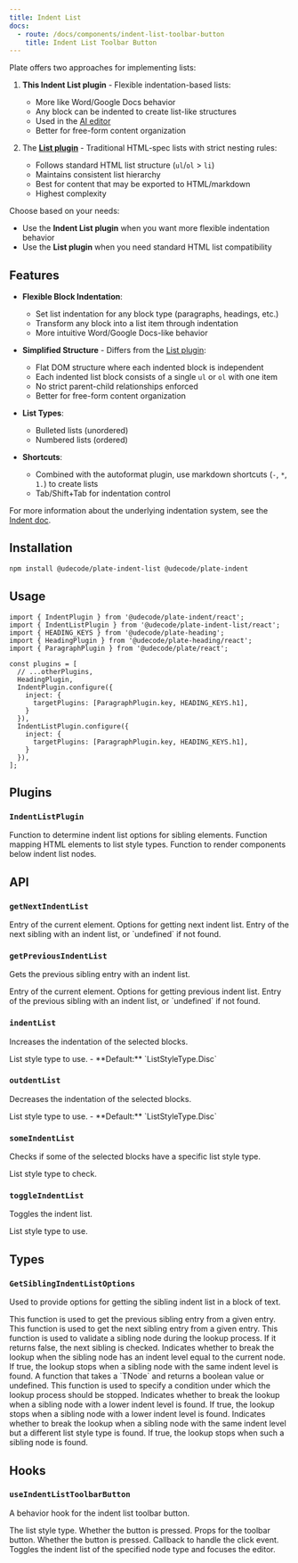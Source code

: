 ```yaml
---
title: Indent List
docs:
  - route: /docs/components/indent-list-toolbar-button
    title: Indent List Toolbar Button
---
```


<ComponentPreview name="indent-list-demo" />

<Callout>

Plate offers two approaches for implementing lists:

1. **This Indent List plugin** - Flexible indentation-based lists:
   - More like Word/Google Docs behavior
   - Any block can be indented to create list-like structures
   - Used in the [AI editor](/editors#editor-ai)
   - Better for free-form content organization

2. The [**List plugin**](/docs/list) - Traditional HTML-spec lists with strict nesting rules:
   - Follows standard HTML list structure (`ul`/`ol` > `li`)
   - Maintains consistent list hierarchy
   - Best for content that may be exported to HTML/markdown
   - Highest complexity

Choose based on your needs:
- Use the **Indent List plugin** when you want more flexible indentation behavior
- Use the **List plugin** when you need standard HTML list compatibility

</Callout>

<PackageInfo>

## Features

- **Flexible Block Indentation**:
  - Set list indentation for any block type (paragraphs, headings, etc.)
  - Transform any block into a list item through indentation
  - More intuitive Word/Google Docs-like behavior

- **Simplified Structure** - Differs from the [List plugin](/docs/list):
  - Flat DOM structure where each indented block is independent
  - Each indented list block consists of a single `ul` or `ol` with one item
  - No strict parent-child relationships enforced
  - Better for free-form content organization

- **List Types**:
  - Bulleted lists (unordered)
  - Numbered lists (ordered)

- **Shortcuts**:
  - Combined with the autoformat plugin, use markdown shortcuts (`-`, `*`, `1.`) to create lists
  - Tab/Shift+Tab for indentation control

For more information about the underlying indentation system, see the [Indent doc](/docs/indent).

</PackageInfo>

## Installation

```bash
npm install @udecode/plate-indent-list @udecode/plate-indent
```

## Usage

```tsx
import { IndentPlugin } from '@udecode/plate-indent/react';
import { IndentListPlugin } from '@udecode/plate-indent-list/react';
import { HEADING_KEYS } from '@udecode/plate-heading';
import { HeadingPlugin } from '@udecode/plate-heading/react';
import { ParagraphPlugin } from '@udecode/plate/react';

const plugins = [
  // ...otherPlugins,
  HeadingPlugin,
  IndentPlugin.configure({
    inject: {
      targetPlugins: [ParagraphPlugin.key, HEADING_KEYS.h1],
    }
  }),
  IndentListPlugin.configure({
    inject: {
      targetPlugins: [ParagraphPlugin.key, HEADING_KEYS.h1],
    }
  }),
];
```

## Plugins

### `IndentListPlugin`

<API name="IndentListPlugin">
<APIOptions>
  <APIItem name="getSiblingIndentListOptions" type="GetSiblingIndentListOptions<TElement>" optional>
    Function to determine indent list options for sibling elements.
  </APIItem>
  <APIItem name="getListStyleType" type="(element: HTMLElement) => ListStyleType" optional>
    Function mapping HTML elements to list style types.
  </APIItem>
  <APIItem name="renderIndentListBelowNodes" type="(editor: PlateEditor) => React.ReactNode" optional>
    Function to render components below indent list nodes.
  </APIItem>
</APIOptions>
</API>

## API

### `getNextIndentList`

<API name="getNextIndentList">
<APIParameters>
  <APIItem name="entry" type="ElementEntryOf">
    Entry of the current element.
  </APIItem>
  <APIItem name="options" type="Partial<GetSiblingIndentListOptions>" optional>
    Options for getting next indent list.
  </APIItem>
</APIParameters>

<APIReturns type="NodeEntry | undefined">
  Entry of the next sibling with an indent list, or `undefined` if not found.
</APIReturns>
</API>

### `getPreviousIndentList`

Gets the previous sibling entry with an indent list.

<API name="getPreviousIndentList">
<APIParameters>
  <APIItem name="entry" type="ElementEntryOf">
    Entry of the current element.
  </APIItem>
  <APIItem name="options" type="Partial<GetSiblingIndentListOptions>" optional>
    Options for getting previous indent list.
  </APIItem>
</APIParameters>

<APIReturns type="NodeEntry | undefined">
  Entry of the previous sibling with an indent list, or `undefined` if not found.
</APIReturns>
</API>

### `indentList`

Increases the indentation of the selected blocks.

<API name="indentList">
<APIOptions type="IndentListOptions">
  <APIItem name="listStyleType" type="ListStyleType | string" optional>
    List style type to use.
    - **Default:** `ListStyleType.Disc`
  </APIItem>
</APIOptions>
</API>

### `outdentList`

Decreases the indentation of the selected blocks.

<API name="outdentList">
<APIOptions type="IndentListOptions">
  <APIItem name="listStyleType" type="ListStyleType | string" optional>
    List style type to use.
    - **Default:** `ListStyleType.Disc`
  </APIItem>
</APIOptions>
</API>

### `someIndentList`

Checks if some of the selected blocks have a specific list style type.

<API name="someIndentList">
<APIParameters>
  <APIItem name="type" type="string | string[]">
    List style type to check.
  </APIItem>
</APIParameters>
</API>

### `toggleIndentList`

Toggles the indent list.

<API name="toggleIndentList">
<APIOptions type="IndentListOptions">
  <APIItem name="listStyleType" type="ListStyleType | string" optional>
    List style type to use.
  </APIItem>
</APIOptions>
</API>

## Types

### `GetSiblingIndentListOptions`

Used to provide options for getting the sibling indent list in a block of text.

<API name="GetSiblingIndentListOptions">
<APIOptions>
  <APIItem name="getPreviousEntry" type="function">
    This function is used to get the previous sibling entry from a given entry.
  </APIItem>
  <APIItem name="getNextEntry" type="function">
    This function is used to get the next sibling entry from a given entry.
  </APIItem>
  <APIItem name="query" type="function">
    This function is used to validate a sibling node during the lookup process.
    If it returns false, the next sibling is checked.
  </APIItem>
  <APIItem name="eqIndent" type="boolean">
    Indicates whether to break the lookup when the sibling node has an indent
    level equal to the current node. If true, the lookup stops when a sibling
    node with the same indent level is found.
  </APIItem>
  <APIItem name="breakQuery" type="(node: TNode) => boolean | undefined">
    A function that takes a `TNode` and returns a boolean value or undefined.
    This function is used to specify a condition under which the lookup process
    should be stopped.
  </APIItem>
  <APIItem name="breakOnLowerIndent" type="boolean">
    Indicates whether to break the lookup when a sibling node with a lower
    indent level is found. If true, the lookup stops when a sibling node with a
    lower indent level is found.
  </APIItem>
  <APIItem name="breakOnEqIndentNeqListStyleType" type="boolean">
    Indicates whether to break the lookup when a sibling node with the same
    indent level but a different list style type is found. If true, the lookup
    stops when such a sibling node is found.
  </APIItem>
</APIOptions>
</API>

## Hooks

### `useIndentListToolbarButton`

A behavior hook for the indent list toolbar button.

<API name="useIndentListToolbarButton">
<APIState>
  <APIItem name="nodeType" type="string">
    The list style type.
  </APIItem>
  <APIItem name="pressed" type="boolean">
    Whether the button is pressed.
  </APIItem>
</APIState>

<APIReturns type="object">
  <APIItem name="props" type="object">
    Props for the toolbar button.
     <APISubList>
      <APISubListItem parent="props" name="pressed" type="boolean">
        Whether the button is pressed.
      </APISubListItem>
      <APISubListItem parent="props" name="onClick" type="function">
        Callback to handle the click event. Toggles the indent list of the specified node type and focuses the editor.
      </APISubListItem>
    </APISubList>
  </APIItem>
</APIReturns>
</API>